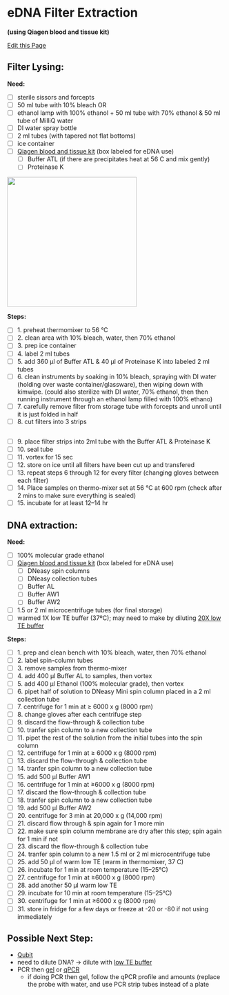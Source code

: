 # eDNA Filter Extraction 

**(using Qiagen blood and tissue kit)**

[Edit this Page](https://github.com/remygatins/GatinsLab/blob/main/lab_molec_eDNA_extraction.qmd)

## Filter Lysing:

**Need:**

- [ ] sterile sissors and forcepts
- [ ] 50 ml tube with 10% bleach OR 
- [ ] ethanol lamp with 100% ethanol + 50 ml tube with 70% ethanol & 50 ml tube of MilliQ water
- [ ] DI water spray bottle
- [ ] 2 ml tubes (with tapered not flat bottoms)
- [ ] ice container
- [ ] [Qiagen blood and tissue kit](https://www.qiagen.com/us/products/discovery-and-translational-research/dna-rna-purification/dna-purification/genomic-dna/dneasy-blood-and-tissue-kit?catno=69506) (box labeled for eDNA use)
  - [ ] Buffer ATL (if there are precipitates heat at 56 C and mix gently)
  - [ ] Proteinase K

<img width="300" alt="" src="pictures/eDNAextraction_kit.jpeg">

**Steps:**

- [ ] 1. preheat thermomixer to 56 °C
- [ ] 2. clean area with 10% bleach, water, then 70% ethanol
- [ ] 3. prep ice container
- [ ] 4. label 2 ml tubes
- [ ] 5. add 360 µl of Buffer ATL & 40 µl of Proteinase K into labeled 2 ml tubes
- [ ] 6. clean instruments by soaking in 10% bleach, spraying with DI water (holding over waste container/glassware), then wiping down with kimwipe. (could also sterilize with DI water, 70% ethanol, then then running instrument through an ethanol lamp filled with 100% ethano)
- [ ] 7. carefully remove filter from storage tube with forcepts and unroll until it is just folded in half
- [ ] 8. cut filters into 3 strips

<img width="" alt="" src="pictures/eDNAextraction_filter.jpeg">

- [ ] 9. place filter strips into 2ml tube with the Buffer ATL & Proteinase K
- [ ] 10. seal tube
- [ ] 11. vortex for 15 sec
- [ ] 12. store on ice until all filters have been cut up and transfered
- [ ] 13. repeat steps 6 through 12 for every filter (changing gloves between each filter)
- [ ] 14. Place samples on thermo-mixer set at 56 °C at 600 rpm (check after 2 mins to make sure everything is sealed)
- [ ] 15. incubate for at least 12–14 hr

## DNA extraction:

**Need:**

- [ ] 100% molecular grade ethanol
- [ ] [Qiagen blood and tissue kit](https://www.qiagen.com/us/products/discovery-and-translational-research/dna-rna-purification/dna-purification/genomic-dna/dneasy-blood-and-tissue-kit?catno=69506) (box labeled for eDNA use)
  - [ ] DNeasy spin columns
  - [ ] DNeasy collection tubes
  - [ ] Buffer AL
  - [ ] Buffer AW1
  - [ ] Buffer AW2
- [ ] 1.5 or 2 ml microcentrifuge tubes (for final storage)
- [ ] warmed 1X low TE buffer (37ºC); may need to make by diluting [20X low TE buffer](https://remygatins.github.io/GatinsLabProtocols/lab_molec_low_te_buffer.html)

**Steps:**

- [ ] 1. prep and clean bench with 10% bleach, water, then 70% ethanol
- [ ] 2. label spin-column tubes
- [ ] 3. remove samples from thermo-mixer
- [ ] 4. add 400 μl Buffer AL to samples, then vortex
- [ ] 5. add 400 μl Ethanol (100% molecular grade), then vortex
- [ ] 6. pipet half of solution to DNeasy Mini spin column placed in a 2 ml collection tube
- [ ] 7. centrifuge for 1 min at ≥ 6000 x g (8000 rpm)
- [ ] 8. change gloves after each centrifuge step
- [ ] 9. discard the flow-through & collection tube
- [ ] 10. tranfer spin column to a new collection tube
- [ ] 11. pipet the rest of the solution from the initial tubes into the spin column
- [ ] 12. centrifuge for 1 min at ≥ 6000 x g (8000 rpm)
- [ ] 13. discard the flow-through & collection tube
- [ ] 14. tranfer spin column to a new collection tube
- [ ] 15. add 500 μl Buffer AW1
- [ ] 16. centrifuge for 1 min at ≥6000 x g (8000 rpm)
- [ ] 17. discard the flow-through & collection tube
- [ ] 18. tranfer spin column to a new collection tube
- [ ] 19. add 500 μl Buffer AW2
- [ ] 20. centrifuge for 3 min at 20,000 x g (14,000 rpm)
- [ ] 21. discard flow through & spin again for 1 more min
- [ ] 22. make sure spin column membrane are dry after this step; spin again for 1 min if not
- [ ] 23. discard the flow-through & collection tube
- [ ] 24. tranfer spin column to a new 1.5 ml or 2 ml microcentrifuge tube
- [ ] 25. add 50 μl of warm low TE (warm in thermomixer, 37 C)
- [ ] 26. incubate for 1 min at room temperature (15–25°C)
- [ ] 27. centrifuge for 1 min at ≥6000 x g (8000 rpm)
- [ ] 28. add another 50 μl warm low TE
- [ ] 29. incubate for 10 min at room temperature (15–25°C)
- [ ] 30. centrifuge for 1 min at ≥6000 x g (8000 rpm)
- [ ] 31. store in fridge for a few days or freeze at -20 or -80 if not using immediately 

## Possible Next Step:

- [Qubit](https://remygatins.github.io/GatinsLabProtocols/lab_equip_qubit.html)
- need to dilute DNA? -> dilute with [low TE buffer](https://remygatins.github.io/GatinsLabProtocols/lab_molec_low_te_buffer.html)
- PCR then [gel](https://remygatins.github.io/GatinsLabProtocols/lab_molec_gel_electrophoresis.html) or [qPCR](https://remygatins.github.io/GatinsLabProtocols/lab_molec_eDNA_qpcr.html)
  - if doing PCR then gel, follow the qPCR profile and amounts (replace the probe with water, and use PCR strip tubes instead of a plate
